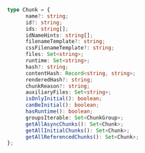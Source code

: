 ```ts
type Chunk = {
      name?: string;
      id?: string;
      ids: string[];
      idNameHints: string[];
      filenameTemplate?: string;
      cssFilenameTemplate?: string;
      files: Set<string>;
      runtime: Set<string>;
      hash?: string;
      contentHash: Record<string, string>;
      renderedHash?: string;
      chunkReason?: string;
      auxiliaryFiles: Set<string>;
      isOnlyInitial(): boolean;
      canBeInitial(): boolean;
      hasRuntime(): boolean;
      groupsIterable: Set<ChunkGroup>;
      getAllAsyncChunks(): Set<Chunk>;
      getAllInitialChunks(): Set<Chunk>;
      getAllReferencedChunks(): Set<Chunk>;
};
```
